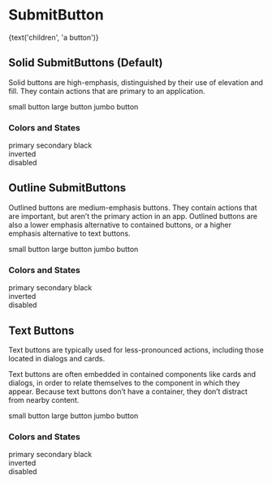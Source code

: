 


<Meta component={SubmitButton} title="Components/Molecules/Form Controls/SubmitButton" />

# SubmitButton
<Description of={SubmitButton} />
<ArgsTable of={SubmitButton} />

<Story name="SubmitButton with Knobs" parameters={{docs:{disable:true}}}>
  <SubmitButton
    className={text('className', '')}
    color={select('color', COLORS, 'primary')}
    disabled={boolean('disabled', false)}
    handleClick={action('`SubmitButton with Knobs` onClick event triggered.')}
    size={select('size', SIZES, 'small')}
    type={select('type', TYPES, 'default')}
  >
    {text('children', 'a button')}
  </SubmitButton>
</Story>

## Solid SubmitButtons (Default)
Solid buttons are high-emphasis, distinguished by their use of elevation and fill. They contain actions that are primary to an application.

<Canvas>
  <Story name="Solid Small">
    <SubmitButton
      handleClick={action("`Solid Small SubmitButton` onClick event triggered.`")}
      size="small"
    >
      small button
    </SubmitButton>
  </Story>
  <Story name="Solid Large (Default)">
    <SubmitButton
      handleClick={action("`Solid Large SubmitButton` onClick event triggered.`")}
      size="large"
    >
      large button
    </SubmitButton>
  </Story>
  <Story name="Solid Jumbo">
    <SubmitButton
      handleClick={action("`Solid Jumbo SubmitButton` onClick event triggered.`")}
      size="jumbo"
    >
      jumbo button
    </SubmitButton>
  </Story>
</Canvas>

### Colors and States
<Canvas>
  <Story name="Solid Primary (Default)">
    <SubmitButton
      color="primary"
      handleClick={action("`Solid Primary SubmitButton` onClick event triggered.`")}
      size="small"
    >
      primary
    </SubmitButton>
  </Story>
  <Story name="Solid Secondary">
    <SubmitButton
      color="secondary"
      handleClick={action("`Solid Secondary SubmitButton` onClick event triggered.`")}
      size="small"
    >
      secondary
    </SubmitButton>
  </Story>
  <Story name="Solid Black">
    <SubmitButton
      color="black"
      handleClick={action("`Solid Black SubmitButton` onClick event triggered.`")}
      size="small"
    >
      black
    </SubmitButton>
  </Story>
  <Story name="Solid Inverted">
    <div style={{backgroundColor: 'black'}}>
      <SubmitButton
        color="inverted"
        handleClick={action("`Solid Inverted SubmitButton` onClick event triggered.`")}
        size="small"
      >
        inverted
      </SubmitButton>
    </div>
  </Story>
  <Story name="Solid Disabled">
    <SubmitButton
      disabled={true}
      handleClick={action("`Solid Disabled SubmitButton` onClick event triggered.`")}
      size="small"
    >
      disabled
    </SubmitButton>
  </Story>
</Canvas>

## Outline SubmitButtons
Outlined buttons are medium-emphasis buttons. They contain actions that are important, but aren’t the primary action in an app. Outlined buttons are also a lower emphasis alternative to contained buttons, or a higher emphasis alternative to text buttons.

<Canvas>
  <Story name="Outline Small">
    <SubmitButton
      handleClick={action("`Outline Small SubmitButton` onClick event triggered.`")}
      size="small"
      type="outline"
    >
      small button
    </SubmitButton>
  </Story>
  <Story name="Outline Large (Default)">
    <SubmitButton
      handleClick={action("`Outline Large SubmitButton` onClick event triggered.`")}
      size="large"
      type="outline"
    >
      large button
    </SubmitButton>
  </Story>
  <Story name="Outline Jumbo">
    <SubmitButton
      handleClick={action("`Outline Jumbo SubmitButton` onClick event triggered.`")}
      size="jumbo"
      type="outline"
    >
      jumbo button
    </SubmitButton>
  </Story>
</Canvas>

### Colors and States
<Canvas>
  <Story name="Outline Primary (Default)">
    <SubmitButton
      color="primary"
      handleClick={action("`Outline Primary SubmitButton` onClick event triggered.`")}
      size="small"
      type="outline"
    >
      primary
    </SubmitButton>
  </Story>
  <Story name="Outline Secondary">
    <SubmitButton
      color="secondary"
      handleClick={action("`Outline Secondary SubmitButton` onClick event triggered.`")}
      size="small"
      type="outline"
    >
      secondary
    </SubmitButton>
  </Story>
  <Story name="Outline Black">
    <SubmitButton
      color="black"
      handleClick={action("`Outline Black SubmitButton` onClick event triggered.`")}
      size="small"
      type="outline"
    >
      black
    </SubmitButton>
  </Story>
  <Story name="Outline Inverted">
    <div style={{backgroundColor: 'black'}}>
      <SubmitButton
        color="inverted"
        handleClick={action("`Outline Inverted SubmitButton` onClick event triggered.`")}
        size="small"
        type="outline"
      >
        inverted
      </SubmitButton>
    </div>
  </Story>
  <Story name="Outline Disabled">
    <SubmitButton
      disabled={true}
      handleClick={action("`Outline Disabled SubmitButton` onClick event triggered.`")}
      size="small"
      type="outline"
    >
      disabled
    </SubmitButton>
  </Story>
</Canvas>

## Text Buttons
Text buttons are typically used for less-pronounced actions, including those located in dialogs and cards.

Text buttons are often embedded in contained components like cards and dialogs, in order to relate themselves to the component in which they appear. Because text buttons don’t have a container, they don’t distract from nearby content.

<Canvas>
  <Story name="Text Small">
    <SubmitButton
      handleClick={action("`Text Small SubmitButton` onClick event triggered.`")}
      size="small"
      type="text"
    >
      small button
    </SubmitButton>
  </Story>
  <Story name="Text Large (Default)">
    <SubmitButton
      handleClick={action("`Text Large SubmitButton` onClick event triggered.`")}
      size="large"
      type="text"
    >
      large button
    </SubmitButton>
  </Story>
  <Story name="Text Jumbo">
    <SubmitButton
      handleClick={action("`Text Jumbo SubmitButton` onClick event triggered.`")}
      size="jumbo"
      type="text"
    >
      jumbo button
    </SubmitButton>
  </Story>
</Canvas>

### Colors and States
<Canvas>
  <Story name="Text Primary (Default)">
    <SubmitButton
      color="primary"
      handleClick={action("`Text Primary SubmitButton` onClick event triggered.`")}
      size="small"
      type="text"
    >
      primary
    </SubmitButton>
  </Story>
  <Story name="Text Secondary">
    <SubmitButton
      color="secondary"
      handleClick={action("`Text Secondary SubmitButton` onClick event triggered.`")}
      size="small"
      type="text"
    >
      secondary
    </SubmitButton>
  </Story>
  <Story name="Text Black">
    <SubmitButton
      color="black"
      handleClick={action("`Text Black SubmitButton` onClick event triggered.`")}
      size="small"
      type="text"
    >
      black
    </SubmitButton>
  </Story>
  <Story name="Text Inverted">
    <div style={{backgroundColor: 'black'}}>
      <SubmitButton
        color="inverted"
        handleClick={action("`Text Inverted SubmitButton` onClick event triggered.`")}
        size="small"
        type="text"
      >
        inverted
      </SubmitButton>
    </div>
  </Story>
  <Story name="Text Disabled">
    <SubmitButton
      disabled={true}
      handleClick={action("`Text Disabled SubmitButton` onClick event triggered.`")}
      size="small"
      type="text"
    >
      disabled
    </SubmitButton>
  </Story>
</Canvas>
